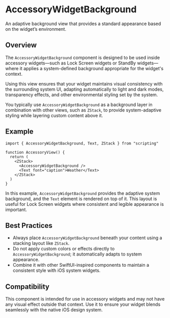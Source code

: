 # AccessoryWidgetBackground 

An adaptive background view that provides a standard appearance based on the widget’s environment.

## Overview

The `AccessoryWidgetBackground` component is designed to be used inside accessory widgets—such as Lock Screen widgets or StandBy widgets—where it applies a system-defined background appropriate for the widget's context.

Using this view ensures that your widget maintains visual consistency with the surrounding system UI, adapting automatically to light and dark modes, transparency effects, and other environmental styling set by the system.

You typically use `AccessoryWidgetBackground` as a background layer in combination with other views, such as `ZStack`, to provide system-adaptive styling while layering custom content above it.

## Example

```tsx
import { AccessoryWidgetBackground, Text, ZStack } from "scripting"

function AccessoryView() {
  return (
    <ZStack>
      <AccessoryWidgetBackground />
      <Text font="caption">Weather</Text>
    </ZStack>
  )
}
```

In this example, `AccessoryWidgetBackground` provides the adaptive system background, and the `Text` element is rendered on top of it. This layout is useful for Lock Screen widgets where consistent and legible appearance is important.

## Best Practices

* Always place `AccessoryWidgetBackground` beneath your content using a stacking layout like `ZStack`.
* Do not apply custom colors or effects directly to `AccessoryWidgetBackground`; it automatically adapts to system appearance.
* Combine it with other SwiftUI-inspired components to maintain a consistent style with iOS system widgets.

## Compatibility

This component is intended for use in accessory widgets and may not have any visual effect outside that context. Use it to ensure your widget blends seamlessly with the native iOS design system.
